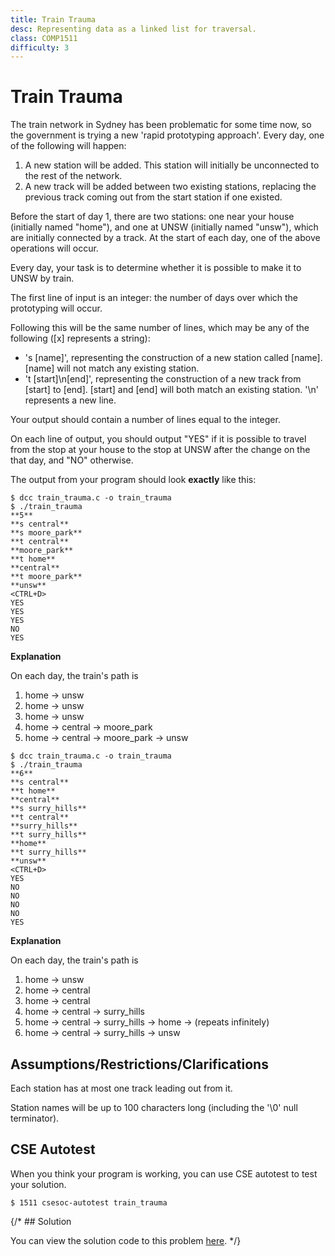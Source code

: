 ```yaml
---
title: Train Trauma
desc: Representing data as a linked list for traversal.
class: COMP1511
difficulty: 3
---
```


# Train Trauma

The train network in Sydney has been problematic for some time now, so the government is trying a new 'rapid prototyping approach'. Every day, one of the following will happen:

1) A new station will be added. This station will initially be unconnected to the rest of the network. 
2) A new track will be added between two existing stations, replacing the previous track coming out from the start station if one existed.

Before the start of day 1, there are two stations: one near your house (initially named "home"), and one at UNSW (initially named "unsw"), which are initially connected by a track. At the start of each day, one of the above operations will occur. 

Every day, your task is to determine whether it is possible to make it to UNSW by train.

The first line of input is an integer: the number of days over which the prototyping will occur.

Following this will be the same number of lines, which may be any of the following ([x] represents a string):

- 's [name]', representing the construction of a new station called [name]. [name] will not match any existing station.
- 't [start]\n[end]', representing the construction of a new track from [start] to [end]. [start] and [end] will both match an existing station. '\n' represents a new line.

Your output should contain a number of lines equal to the integer.

On each line of output, you should output "YES" if it is possible to travel from the stop at your house to the stop at UNSW after the change on the that day, and "NO" otherwise. 

The output from your program should look **exactly** like this:

```bash:~/1511-revision/train_trauma
$ dcc train_trauma.c -o train_trauma
$ ./train_trauma
**5**
**s central**
**s moore_park**
**t central**
**moore_park**
**t home**
**central**
**t moore_park**
**unsw**
<CTRL+D>
YES
YES
YES
NO
YES
```

**Explanation**

On each day, the train's path is

1. home -> unsw
2. home -> unsw
3. home -> unsw
4. home -> central -> moore_park
5. home -> central -> moore_park -> unsw

```bash:~/1511-revision/train_trauma
$ dcc train_trauma.c -o train_trauma
$ ./train_trauma
**6**
**s central**
**t home**
**central**
**s surry_hills**
**t central**
**surry_hills**
**t surry_hills**
**home**
**t surry_hills**
**unsw**
<CTRL+D>
YES
NO
NO
NO
NO
YES
```

**Explanation**

On each day, the train's path is

1. home -> unsw
2. home -> central
3. home -> central
4. home -> central -> surry_hills
5. home -> central -> surry_hills -> home -> (repeats infinitely)
6. home -> central -> surry_hills -> unsw

## Assumptions/Restrictions/Clarifications

Each station has at most one track leading out from it.

Station names will be up to 100 characters long (including the '\0' null terminator).

## CSE Autotest

When you think your program is working, you can use CSE autotest to test your solution.

```bash:~/1511-revision/train_trauma
$ 1511 csesoc-autotest train_trauma
```

{/* ## Solution

You can view the solution code to this problem [here](https://github.com/csesoc/comp1511-revision-t1-2022/blob/master/solutions/train-trauma/solution.c). */}
